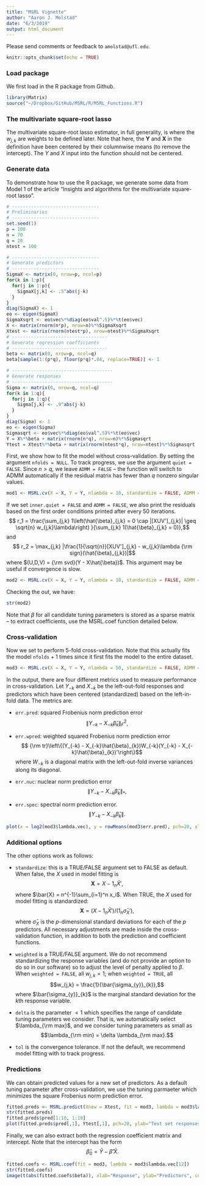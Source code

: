 ```yaml
---
title: "MSRL Vignette"
author: "Aaron J. Molstad"
date: "6/3/2019"
output: html_document
---
```

Please send comments or feedback to $\texttt{amolstad@ufl.edu}$. 
```r
knitr::opts_chunk$set(echo = TRUE)
```

### Load package

We first load in the R package from Github. 
```r
library(Matrix)
source("~/Dropbox/GitHub/MSRL/R/MSRL_Functions.R")
```
### The multivariate square-root lasso
The multivariate square-root lasso estimator, in full generality, is
\begin{equation}\label{eq:MSRL}
\arg\min_\beta \left\{ \frac{1}{\sqrt{n}}\|\mathbf{Y} - \mathbf{X}\beta\|_* + \lambda \sum_{j,k}w_{j,k}|\beta_{j,k}|\right\}.
\end{equation}
where the $w_{j,k}$ are weights to be defined later. Note that here, the $\mathbf{Y}$ and $\mathbf{X}$ in the definition have been centered by their columnwise means (to remove the intercept). The $Y$ and $X$ input into the function should not be centered. 


### Generate data
To demonstrate how to use the R package, we generate some data from Model 1 of the article "Insights and algorithms for the multivariate square-root lasso". 
```r
# --------------------------------
# Preliminaries
# --------------------------------
set.seed(1)
p = 100
n = 70
q = 20
ntest = 100

# --------------------------------
# Generate predictors
# --------------------------------
SigmaX <- matrix(0, nrow=p, ncol=p)
for(k in 1:p){
  for(j in 1:p){
    SigmaX[j,k] <- .5^abs(j-k)
  }
}
diag(SigmaX) <- 1
eo <- eigen(SigmaX)
SigmaXsqrt <- eo$vec%*%diag(eo$val^.5)%*%t(eo$vec)
X <- matrix(rnorm(n*p), nrow=n)%*%SigmaXsqrt
Xtest <- matrix(rnorm(ntest*p), nrow=ntest)%*%SigmaXsqrt
# -----------------------------------
# Generate regression coefficients
# -----------------------------------
beta <- matrix(0, nrow=p, ncol=q)
beta[sample(1:(p*q), floor(p*q)*.04, replace=TRUE)] <- 1

# -------------------------------------
# Generate responses
# -------------------------------------
Sigma <- matrix(0, nrow=q, ncol=q)
for(k in 1:q){
  for(j in 1:q){
    Sigma[j,k] <- .9^abs(j-k)
  }
}
diag(Sigma) <- 1
eo <- eigen(Sigma)
Sigmasqrt <- eo$vec%*%diag(eo$val^.5)%*%t(eo$vec)
Y = X%*%beta + matrix(rnorm(n*q), nrow=n)%*%Sigmasqrt
Ytest = Xtest%*%beta + matrix(rnorm(ntest*q), nrow=ntest)%*%Sigmasqrt
```
First, we show how to fit the model without cross-validation. By setting the argument $\texttt{nfolds = NULL}$. To track progress, we use the argument $\texttt{quiet = FALSE}$. Since $n > q$, we leave $\texttt{ADMM = FALSE}$ -- the function will switch to ADMM automatically if the residual matrix has fewer than $q$ nonzero singular values. 
```r
mod1 <- MSRL.cv(X = X, Y = Y, nlambda = 10, standardize = FALSE, ADMM = FALSE, nfolds = NULL,  weighted = FALSE,  delta = .25, tol = 1e-8, quiet = FALSE, inner.quiet=TRUE)
```

If we set $\texttt{inner.quiet = FALSE}$ and $\texttt{ADMM = FALSE}$, we also print the residuals based on the first order conditions printed after every 50 iterations.
$$ r_1 = \frac{\sum_{j,k}  1\left(\hat{\beta}_{j,k} = 0 \cap |[XUV']_{j,k}| \geq \sqrt{n} w_{j,k}\lambda\right) }{\sum_{j,k}  1(\hat{\beta}_{j,k} = 0)},$$
and 
$$ r_2 = \max_{j,k} |\frac{1}{\sqrt{n}}[XUV']_{j,k} - w_{j,k}\lambda {\rm sign}(\hat{\beta}_{j,k})|$$
where $(U,D,V) = {\rm svd}(Y - X\hat{\beta})$.
This argument may be useful if convergence is slow. 

```r
mod2 <- MSRL.cv(X = X, Y = Y, nlambda = 10, standardize = FALSE, ADMM = FALSE, nfolds = NULL, weighted = FALSE,   delta = .25, tol = 1e-8, quiet = TRUE, inner.quiet=FALSE)
```
Checking the out, we have: 
```r
str(mod2)
```
Note that $\beta$ for all candidate tuning parameters is stored as a sparse matrix -- to extract coefficients, use the MSRL.coef function detailed below. 


### Cross-validation
Now we set \texttt{nfolds = 5} to perform 5-fold cross-validation.  Note that this actually fits the model $\texttt{nfolds} + 1$ times since it first fits the model to the entire dataset. 
```r
mod3 <- MSRL.cv(X = X, Y = Y, nlambda = 50, standardize = FALSE, ADMM = FALSE, nfolds = 5,  weighted = FALSE, delta = .1, tol = 1e-8, quiet = TRUE, inner.quiet=TRUE)
```

In the output, there are four different metrics used to measure performance in cross-validation. Let $Y_{-k}$ and $X_{-k}$ be the left-out-fold responses and predictors which have been centered (standardized) based on the left-in-fold data. The metrics are: 

- $\texttt{err.pred}$: squared Frobenius norm prediction error $$\|Y_{-k} - X_{-k} \hat{\beta}_{k}\|_F^2,$$ 

- $\texttt{err.wpred}$: weighted squared Frobenius norm prediction error 
$$ {\rm tr}\left\{(Y_{-k} - X_{-k}\hat{\beta}_{k})W_{-k}(Y_{-k} - X_{-k}\hat{\beta}_{k})'\right\}$$
where $W_{-k}$ is a diagonal matrix with the left-out-fold inverse variances along its diagonal. 

- $\texttt{err.nuc}$: nuclear norm prediction error
$$\|Y_{-k} - X_{-k} \hat{\beta}_{k}\|_*,$$ 
- $\texttt{err.spec}$: spectral norm prediction error. 
$$\|Y_{-k} - X_{-k} \hat{\beta}_{k}\|.$$

```r
plot(x = log2(mod3$lambda.vec), y = rowMeans(mod3$err.pred), pch=20, xlab=expression(paste(log[2], "(", lambda,")", sep="")), ylab="CV prediction error")
```


### Additional options

The other options work as follows: 

- $\texttt{standardize}$: this is a TRUE/FALSE argument set to FALSE as default. When false, the $X$ used in model fitting is 
$$ \mathbf{X} = X - 1_n \bar{X}',$$
where $\bar{X} = n^{-1}\sum_{i=1}^n x_i$. When TRUE, the $X$ used for model fitting is standardized: 
$$ \mathbf{X} = (X - 1_n \bar{X}')/(1_n \bar{\sigma}_X'),$$
where $\bar{\sigma}_X$ is the $p$-dimensional standard deviations for each of the $p$ predictors. All necessary adjustments are made inside the cross-validation function, in addition to both the prediction and coefficient functions. 

- $\texttt{weighted}$ is a TRUE/FALSE argument. We do not recommend standardizing the response variables (and do not provide an option to do so in our software) so to adjust the level of penalty applied to $\beta$. When $\texttt{weighted = FALSE}$, all $w_{j,k} = 1$; when $\texttt{weighted = TRUE}$, all $$w_{j,k} = \frac{1}{\bar{\sigma_{y}}_{k}},$$
where $\bar{\sigma_{y}}_{k}$ is the marginal standard deviation for the $k$th response variable. 

- $\texttt{delta}$ is the parameter $<1$ which specifies the range of candidate tuning parameters we consider. That is, we automatically select $\lambda_{\rm max}$, and we consider tuning parameters as small as 
$$\lambda_{\rm min}  = \delta \lambda_{\rm max}.$$

- $\texttt{tol}$ is the convergence tolerance. If not the default, we recommend model fitting with \texttt{inner.quiet = TRUE} to track progress. 

### Predictions 
We can obtain predicted values for a new set of predictors. As a default tuning parameter after cross-validation, we use the tuning parmaeter which minimizes the square Frobenius norm prediction error.  
```r
fitted.preds <- MSRL.predict(Xnew = Xtest, fit = mod3, lambda = mod3$lam.min)
str(fitted.preds)
fitted.preds$pred[1:10, 1:10]
plot(fitted.preds$pred[,1], Ytest[,1], pch=20, ylab="Test set responses", xlab="Predicted response", main="Response variable #1")
```


Finally, we can also extract both the regression coefficient matrix and intercept. Note that the intercept has the form 
$$ \hat{\beta}_0 = \bar{Y} - \hat{\beta}'\bar{X}.
$$
```r
fitted.coefs <- MSRL.coef(fit = mod3, lambda = mod3$lambda.vec[12])
str(fitted.coefs)
image(t(abs(fitted.coefs$beta)), xlab="Response", ylab="Predictors", col = grey(100:0/100))
```


